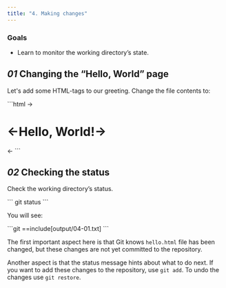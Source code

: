 ```yaml
---
title: "4. Making changes"
---
```


### Goals

- Learn to monitor the working directory’s state.

## _01_ Changing the “Hello, World” page

Let's add some HTML-tags to our greeting. Change the file contents to:

<File file="hello.html">
```html
→<h1>←Hello, World!→</h1>←
```
</File>

## _02_ Checking the status

Check the working directory’s status.

<Run>
```
git status
```
</Run>

You will see:

<Output>
```git
==include[output/04-01.txt]
```
</Output>

The first important aspect here is that Git knows `hello.html` file has been changed, but these changes are not yet committed to the repository.

Another aspect is that the status message hints about what to do next. If you want to add these changes to the repository, use `git add`. To undo the changes use `git restore`.
